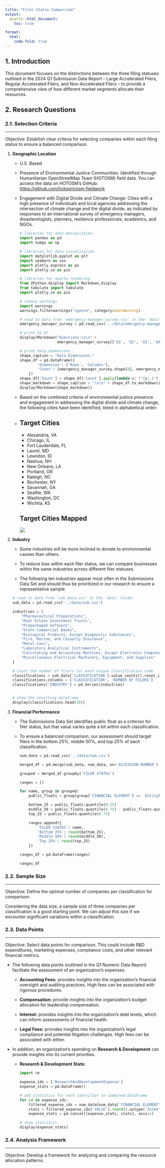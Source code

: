 ```yaml
---
title: "Filer Status Comparison"
output:
  quarto::html_document:
    toc: true

format:
  html:
    code-fold: true
---
```


## 1. Introduction

This document focuses on the distinctions between the three filing statuses outlined in the 2024 Q1 Submission Data Report – Large Accelerated Filers, Regular Accelerated Filers, and Non-Accelerated Filers – to provide a comprehensive view of how different market segments allocate their resources.

## 2. Research Questions

### 2.1. Selection Criteria

------------------------------------------------------------------------

Objective: Establish clear criteria for selecting companies within each filing status to ensure a balanced comparison.

1.  **Geographic Location**

    -   U.S. Based

    -   Presence of Environmental Justice Communities: Identified through Humanitarian OpenStreetMap Team (HOTOSM) field data. You can access the data on HOTOSM's GitHub: <https://github.com/hotosm/osm-fieldwork>

    -   Engagement with Digital Divide and Climate Change: Cities with a high presence of individuals and local agencies addressing the intersection of climate change and the digital divide, as indicated by responses to an international survey of emergency managers, disasterologists, planners, resilience professionals, academics, and NGOs.

        ```python
        # libraries for data manipulation.
        import pandas as pd
        import numpy as np

        # libraries for data visualisation
        import matplotlib.pyplot as plt
        import seaborn as sns
        import plotly.express as px
        import plotly.io as pio

        # libraries for quarto rendering
        from IPython.display import Markdown,display
        from tabulate import tabulate
        import plotly.io as pio

        # remove warnings
        import warnings
        warnings.filterwarnings("ignore", category=UserWarning)

        # read in data from 'emergency-manager-survey.csv' in the 'data' folder
        emergency_manager_survey = pd.read_csv('../data/emergency-manager-survey.csv')

        # print Q1-Q7
        display(Markdown("Questions:\n\n" +
                         emergency_manager_survey[['Q1', 'Q2', 'Q3', 'Q4', 'Q5', 'Q6', 'Q7']].head(1).to_markdown(index=False)))

        # print data dimensions
        shape_caption = "Data Dimensions:"
        shape_df = pd.DataFrame({
                'Dimension': ['Rows', 'Columns'],
                'Count': [emergency_manager_survey.shape[0], emergency_manager_survey.shape[1]]
            })
        shape_df['Count'] = shape_df['Count'].apply(lambda x: f"{x:,}")
        shape_markdown = shape_caption + "\n\n" + shape_df.to_markdown(index=False)
        display(Markdown(shape_markdown))
        ```

    -   Based on the combined criteria of environmental justice presence and engagement in addressing the digital divide and climate change, the following cities have been identified, listed in alphabetical order:

    -   ::: panel-tabset
        ## Target Cities

        -   Alexandria, VA
        -   Chicago, IL
        -   Fort Lauderdale, FL
        -   Laurel, MD
        -   Lewiston, ID
        -   Nashua, NH
        -   New Orleans, LA
        -   Portland, OR
        -   Raleigh, NC
        -   Rochester, NY
        -   Savannah, GA
        -   Seattle, WA
        -   Washington, DC
        -   Wichita, KS

        ## Target Cities Mapped

        ![](/data/target-cities.png)
        :::

2.  **Industry**

    -   Some industries will be more inclined to donate to environmental causes than others.

    -   To reduce bias within each filer status, we can compare businesses within the same industries across different filer statuses.

    -   The following ten industries appear most often in the Submissions Data Set and should thus be prioritized in our research to ensure a representative sample.

    ```python

    # read in data from 'sub_data.csv' in the 'data' folder
    sub_data = pd.read_csv('../data/sub.csv')

    industries = [
        "Pharmaceutical Preparations",
        "Real Estate Investment Trusts",
        "Prepackaged Software",
        "State Commercial Banks",
        "Biological Products, Except Diagnostic Substances",
        "Fire, Marine, and Casualty Insurance",
        "Metal Cans",
        "Laboratory Analytical Instruments",
        "Calculating and Accounting Machines, Except Electronic Computers",
        "Miscellaneous Electrical Machinery, Equipment, and Supplies"
    ]

    # count the number of filers for each unique classification code
    classifications = sub_data['CLASSIFICATION'].value_counts().reset_index()
    classifications.columns = ['CLASSIFICATION', 'NUMBER OF FILERS']
    classifications['INDUSTRY'] = pd.Series(industries)


    # show the resulting dataframe
    display(classifications.head(10))

    ```

3.  **Financial Performance**

    -   The Submissions Data Set identifies public float as a criterion for filer status, but that value varies quite a bit within each classification.

    -   To ensure a balanced comparison, our assessment should target filers in the bottom 25%, middle 50%, and top 25% of each classification.

        ```python

        num_data = pd.read_csv('../data/num.csv')

        merged_df = pd.merge(sub_data, num_data, on='ACCESSION NUMBER')

        grouped = merged_df.groupby('FILER STATUS')

        ranges = []

        for name, group in grouped:
            public_floats = group[group['FINANCIAL ELEMENT'] == 'EntityPublicFloat']['VALUE']
            
            bottom_25 = public_floats.quantile(0.25)
            middle_50 = public_floats.quantile(0.75) - public_floats.quantile(0.25)
            top_25 = public_floats.quantile(0.75)
            
            ranges.append({
                'FILER STATUS': name,
                'Bottom 25%': round(bottom_25),
                'Middle 50%': round(middle_50),
                'Top 25%': round(top_25)
            })

        ranges_df = pd.DataFrame(ranges)

        ranges_df

        ```

### 2.2. Sample Size

------------------------------------------------------------------------

Objective: Define the optimal number of companies per classification for comparison.

Considering the data size, a sample size of three companies per classification is a good starting point. We can adjust this size if we encounter significant variations within a classification.

### 2.3. Data Points

------------------------------------------------------------------------

Objective: Select data points for comparison. This could include R&D expenditures, marketing expenses, compliance costs, and other relevant financial metrics.

-   The following data points (outlined in the Q1 Numeric Data Report) facilitate the assessment of an organization's expenses.

    -   **Accounting Fees:** provides insights into the organization's financial oversight and auditing practices. High fees can be associated with rigorous procedures.

    -   **Compensation:** provide insights into the organization's budget allocation for leadership compensation.

    -   **Interest:** provides insights into the organization's debt levels, which can inform assessments of financial health.

    -   **Legal Fees:** provides insights into the organization's legal compliance and potential litigation challenges. High fees can be associated with either.

-   In addition, an organization's spending on **Research & Development** can provide insights into its current priorities.

    -   **Research & Development Stats:**

        ```python
        import re

        expense_ids = ['ResearchAndDevelopmentExpense']
        expense_stats = pd.DataFrame()

        # add statistics for each identifier to combined DataFrame
        for id in expense_ids:
            filtered_expense_ids = num_data[num_data['FINANCIAL ELEMENT'] == id]
            stats = filtered_expense_ids['VALUE'].round().astype('Int64').describe().rename(re.sub(r'(?<=[a-z])(?=[A-Z])', ' ', id))
            expense_stats = pd.concat([expense_stats, stats], axis=1)

        # show statistics
        display(expense_stats)
        ```

### 2.4. Analysis Framework

------------------------------------------------------------------------

Objective: Develop a framework for analyzing and comparing the resource allocation patterns.
